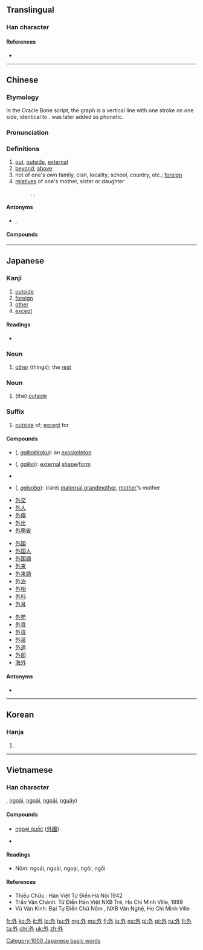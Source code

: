 ==Translingual==
{{stroke order|strokes=5}}

===Han character===
{{Han char|rn=36|rad=夕|as=02|sn=5|four=2320<sub>0</sub>|canj=弓戈卜 (NIY)|ids=⿰[[夕]][[卜]]}}

====References====
* {{Han ref|kx=0246.020|dkj=05750|dj=0487.050|hdz=20860.010|uh=5916|ud=22806|bh=A57E|bd=42366}}

----

==Chinese==
{{zh-forms}}

===Etymology===
In the Oracle Bone script, the graph is a vertical line with one stroke on one side, identical to {{zh-l|卜|divination}}. {{zh-l|月}} was later added as phonetic.

===Pronunciation===
{{zh-pron
|m=wài
|c=ngoi6,oi6
|c_note=ngoi6 - correct; oi6 - lazy pronunciation
|h=pfs=ngoi
|md=nguôi/ngiê
|md_note=nguôi - literary; ngiê - colloquial
|mn=gōa/gōe
|mn_note=gōa - literary; gōe - colloquial
|w=3nga
|mc=y
|oc=y
|cat=a,n
}}

===Definitions===
{{zh-hanzi}}

# [[out]], [[outside]], [[external]]
# [[beyond]], [[above]]
# not of one's own family, clan, locality, school, country, etc.; [[foreign]]
# [[relatives]] of one's mother, sister or daughter
#: {{zh-l|外婆|maternal grandmother}}, {{zh-l|外孙|daughter's son}}, {{zh-l|外祖父|maternal grandfather}}

====Antonyms====
* {{zh-l|裡/里}}, {{zh-l|內/内}}

====Compounds====
{{der5
| {{zh-l|外办}}
| {{zh-l|外邦}}
| {{zh-l|外币}}
| {{zh-l|外边}}, {{zh-l|外边儿}}
| {{zh-l|外表}}
| {{zh-l|外宾}}
| {{zh-l|外部}}
| {{zh-l|外埠}}
| {{zh-l|外财}}
| {{zh-l|外层空间}}
| {{zh-l|外场}}
| {{zh-l|外钞}}
| {{zh-l|外臣}}
| {{zh-l|外出}}
| {{zh-l|外出血}}
| {{zh-l|外传}}
| {{zh-l|外存}}
| {{zh-l|外带}}
| {{zh-l|外道}}
| {{zh-l|外敌}}
| {{zh-l|外地}}
| {{zh-l|外电}}
| {{zh-l|外电路}}
| {{zh-l|外电阻}}
| {{zh-l|外调}}
| {{zh-l|外耳}}
| {{zh-l|外分泌}}
| {{zh-l|外敷}}
| {{zh-l|外港}}
| {{zh-l|外公}}
| {{zh-l|外功}}, {{zh-l|外功儿}}
| {{zh-l|外骨骼}}
| {{zh-l|外观}}
| {{zh-l|外国}}
| {{zh-l|外国语}}
| {{zh-l|外海}}
| {{zh-l|外行}}
| {{zh-l|外号}}, {{zh-l|外号儿}}
| {{zh-l|外话}}
| {{zh-l|外踝}}
| {{zh-l|外患}}
| {{zh-l|外汇}}
| {{zh-l|外汇留成}}
| {{zh-l|外婚制}}
| {{zh-l|外活}}, {{zh-l|外活儿}}
| {{zh-l|外货}}
| {{zh-l|外祸}}
| {{zh-l|外籍}}
| {{zh-l|外加}}
| {{zh-l|外间}}, {{zh-l|外间儿}}
| {{zh-l|外江}}
| {{zh-l|外交}}
| {{zh-l|外交辞令}}
| {{zh-l|外交特权}}
| {{zh-l|外交团}}
| {{zh-l|外角}}
| {{zh-l|外界}}
| {{zh-l|外景}}
| {{zh-l|外科}}
| {{zh-l|外壳}}
| {{zh-l|外客}}
| {{zh-l|外寇}}
| {{zh-l|外快}}
| {{zh-l|外来}}
| {{zh-l|外来户}}
| {{zh-l|外来语}}
| {{zh-l|外力}}
| {{zh-l|外流}}
| {{zh-l|外路}}
| {{zh-l|外露}}
| {{zh-l|外轮}}
| {{zh-l|外贸}}
| {{zh-l|外貌}}
| {{zh-l|外面}}, {{zh-l|外面儿}}
| {{zh-l|外面儿光}}
| {{zh-l|外胚层}}
| {{zh-l|外婆}}
| {{zh-l|外戚}}
| {{zh-l|外企}}
| {{zh-l|外欠}}
| {{zh-l|外强中干}}
| {{zh-l|外侨}}
| {{zh-l|外勤}}
| {{zh-l|外圈}}
| {{zh-l|外人}}
| {{zh-l|外伤}}
| {{zh-l|外商}}
| {{zh-l|外生殖器}}
| {{zh-l|外甥}}
| {{zh-l|外甥女}}, {{zh-l|外甥女儿}}
| {{zh-l|外省}}
| {{zh-l|外史}}
| {{zh-l|外事}}
| {{zh-l|外饰}}
| {{zh-l|外室}}
| {{zh-l|外手}}, {{zh-l|外手儿}}
| {{zh-l|外首}}
| {{zh-l|外水}}
| {{zh-l|外孙}}
| {{zh-l|外孙女}}, {{zh-l|外孙女儿}}
| {{zh-l|外孙子}}
| {{zh-l|外胎}}
| {{zh-l|外逃}}
| {{zh-l|外套}}, {{zh-l|外套儿}}
| {{zh-l|外头}}
| {{zh-l|外围}}
| {{zh-l|外围设备}}
| {{zh-l|外文}}
| {{zh-l|外屋}}
| {{zh-l|外侮}}
| {{zh-l|外务}}
| {{zh-l|外骛}}
| {{zh-l|外县}}
| {{zh-l|外线}}
| {{zh-l|外乡}}
| {{zh-l|外向}}
| {{zh-l|外向型}}
| {{zh-l|外销}}
| {{zh-l|外心}}
| {{zh-l|外星人}}
| {{zh-l|外行星}}
| {{zh-l|外形}}
| {{zh-l|外姓}}
| {{zh-l|外烟}}
| {{zh-l|外延}}
| {{zh-l|外焰}}
| {{zh-l|外扬}}
| {{zh-l|外洋}}
| {{zh-l|外衣}}
| {{zh-l|外溢}}
| {{zh-l|外因}}
| {{zh-l|外阴}}
| {{zh-l|外引内联}}
| {{zh-l|外语}}
| {{zh-l|外遇}}
| {{zh-l|外园内方}}
| {{zh-l|外援}}
| {{zh-l|外在}}
| {{zh-l|外债}}
| {{zh-l|外长}}
| {{zh-l|外罩}}, {{zh-l|外罩儿}}
| {{zh-l|外痔}}
| {{zh-l|外资}}
| {{zh-l|外族}}
| {{zh-l|外祖父}}
| {{zh-l|外祖母}}
}}

----

==Japanese==

===Kanji===
{{ja-kanji|grade=2|rs=夕02}}

# [[outside]]
# [[foreign]]
# [[other]]
# [[except]]

====Readings====
* {{ja-readings
|goon=[[げ]] (ge)
|kanon=[[がい]] (gai)
|toon=[[うい]] (ui) {{qualifier|non-[[w:Jōyō kanji|Jōyō]] reading}}
|kun=[[そと]] (soto), [[ほか]] (hoka), [[はずす]] ([[外す]], hazusu)}}

===Noun===
{{ja-noun|ほか}}

# [[other]] (things); the [[rest]]

===Noun===
{{ja-noun|そと}}

# (the) [[outside]]

===Suffix===
{{ja-pos|がい|suffix}}

# [[outside]] of; [[except]] for

====Compounds====
{{top3}}
* {{l|ja|外骨格}} ({{l|ja|がいこっかく}}, ''[[gaikokkaku]]''): an [[exoskeleton]]
* {{l|ja|外形}} ({{l|ja|がいけい}}, ''[[gaikei]]''): [[external]] [[shape]]/[[form]]
* {{l|ja|外す|gloss=to [[unfasten]], to [[remove]]|tr=[[はずす]], [[hazusu]]}}
* {{l|ja|外祖母}} ({{l|ja|がいそぼ}}, ''[[gaisobo]]''): (rare) [[maternal grandmother]], [[mother]]'s mother
* [[外交]]
* [[外人]]
* [[外傷]]
* [[外出]]
* [[外務省]]
{{mid3}}
* [[外国]]
* [[外国人]]
* [[外国語]]
* [[外来]]
* [[外来語]]
* [[外泊]]
* [[外相]]
* [[外科]]
* [[外耳]]
{{mid3}}
* [[外苑]]
* [[外資]]
* [[外貨]]
* [[外装]]
* [[外道]]
* [[外部]]
* [[海外]]
{{bottom}}

====Antonyms====
* {{l|ja|内}}

[[Category:1000 Japanese basic words]]

----

==Korean==

===Hanja===
{{ko-hanja|hangeul=외|rv=oe|mr=oe|y=oy|eumhun=바깥|ehrv=bakkat|ehmr=pakkat|ehy=pakkath}}

# {{defn|lang=ko|sort=夕02}}

----

==Vietnamese==

===Han character===
{{vi-hantu|[[ngoại]]|rs=夕02}}, [[ngoái]], [[ngoải]], [[ngoài]], [[nguậy]])

====Compounds====
* [[ngoại quốc]] ([[外國]])

* {{defn|lang=vi|sort=夕02}}

====Readings====
* Nôm: ngoái, ngoài, ngoại, ngòi, ngồi

====References====
* Thiều Chửu : Hán Việt Tự Điển  Hà Nội 1942
* Trần Văn Chánh: Từ Điển Hán Việt NXB Trẻ, Ho Chi Minh Ville, 1999
* Vũ Văn Kính: Đại Tự Điển Chữ Nôm , NXB Văn Nghệ, Ho Chi Minh Ville

[[fr:外]]
[[ko:外]]
[[it:外]]
[[lo:外]]
[[hu:外]]
[[mg:外]]
[[ms:外]]
[[fj:外]]
[[ja:外]]
[[no:外]]
[[pl:外]]
[[pt:外]]
[[ru:外]]
[[fi:外]]
[[ta:外]]
[[chr:外]]
[[uk:外]]
[[zh:外]]